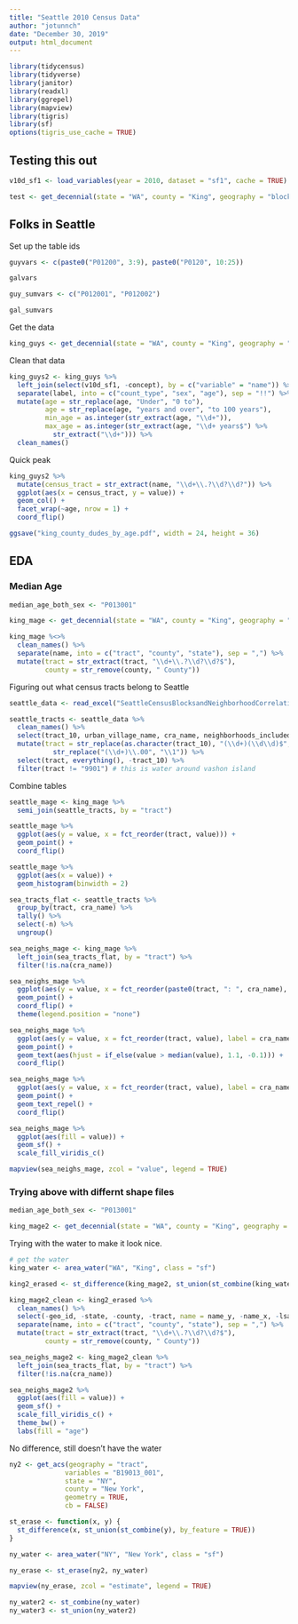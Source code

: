 ```yaml
---
title: "Seattle 2010 Census Data"
author: "jotunnch"
date: "December 30, 2019"
output: html_document
---
```


```r
library(tidycensus)
library(tidyverse)
library(janitor)
library(readxl)
library(ggrepel)
library(mapview)
library(tigris)
library(sf)
options(tigris_use_cache = TRUE)
```

## Testing this out
```r
v10d_sf1 <- load_variables(year = 2010, dataset = "sf1", cache = TRUE)
```


```r
test <- get_decennial(state = "WA", county = "King", geography = "block", year = 2010, variables = "P012001", geometry = TRUE)
```

## Folks in Seattle

Set up the table ids
```r
guyvars <- c(paste0("P01200", 3:9), paste0("P0120", 10:25))

galvars

guy_sumvars <- c("P012001", "P012002")

gal_sumvars
```

Get the data
```r
king_guys <- get_decennial(state = "WA", county = "King", geography = "tract", year = 2010, variables = guyvars, summary_var = "P012001", geometry = TRUE)
```

Clean that data
```r
king_guys2 <- king_guys %>%
  left_join(select(v10d_sf1, -concept), by = c("variable" = "name")) %>%
  separate(label, into = c("count_type", "sex", "age"), sep = "!!") %>%
  mutate(age = str_replace(age, "Under", "0 to"),
         age = str_replace(age, "years and over", "to 100 years"), 
         min_age = as.integer(str_extract(age, "\\d+")),
         max_age = as.integer(str_extract(age, "\\d+ years$") %>%
           str_extract("\\d+"))) %>%
  clean_names()
```

Quick peak
```r
king_guys2 %>%
  mutate(census_tract = str_extract(name, "\\d+\\.?\\d?\\d?")) %>%
  ggplot(aes(x = census_tract, y = value)) +
  geom_col() +
  facet_wrap(~age, nrow = 1) +
  coord_flip()

ggsave("king_county_dudes_by_age.pdf", width = 24, height = 36)
```

## EDA

### Median Age
```r
median_age_both_sex <- "P013001"

king_mage <- get_decennial(state = "WA", county = "King", geography = "tract", year = 2010, variables = c(median_age = median_age_both_sex), geometry = TRUE)

king_mage %<>%
  clean_names() %>%
  separate(name, into = c("tract", "county", "state"), sep = ",") %>%
  mutate(tract = str_extract(tract, "\\d+\\.?\\d?\\d?$"),
         county = str_remove(county, " County"))
```

Figuring out what census tracts belong to Seattle
```r
seattle_data <- read_excel("SeattleCensusBlocksandNeighborhoodCorrelationFile.xlsx")

seattle_tracts <- seattle_data %>%
  clean_names() %>%
  select(tract_10, urban_village_name, cra_name, neighborhoods_included, neighborhood_district_name) %>%
  mutate(tract = str_replace(as.character(tract_10), "(\\d+)(\\d\\d)$", "\\1\\.\\2") %>%
           str_replace("(\\d+)\\.00", "\\1")) %>%
  select(tract, everything(), -tract_10) %>%
  filter(tract != "9901") # this is water around vashon island
```

Combine tables
```r
seattle_mage <- king_mage %>%
  semi_join(seattle_tracts, by = "tract")

seattle_mage %>%
  ggplot(aes(y = value, x = fct_reorder(tract, value))) +
  geom_point() +
  coord_flip()

seattle_mage %>%
  ggplot(aes(x = value)) +
  geom_histogram(binwidth = 2)
```

```r
sea_tracts_flat <- seattle_tracts %>%
  group_by(tract, cra_name) %>%
  tally() %>%
  select(-n) %>%
  ungroup()

sea_neighs_mage <- king_mage %>%
  left_join(sea_tracts_flat, by = "tract") %>%
  filter(!is.na(cra_name))

sea_neighs_mage %>%
  ggplot(aes(y = value, x = fct_reorder(paste0(tract, ": ", cra_name), value), col = if_else(tract %in% c(86, 87, 90), TRUE, FALSE))) +
  geom_point() +
  coord_flip() +
  theme(legend.position = "none")

sea_neighs_mage %>%
  ggplot(aes(y = value, x = fct_reorder(tract, value), label = cra_name)) +
  geom_point() +
  geom_text(aes(hjust = if_else(value > median(value), 1.1, -0.1))) +
  coord_flip()

sea_neighs_mage %>%
  ggplot(aes(y = value, x = fct_reorder(tract, value), label = cra_name)) +
  geom_point() +
  geom_text_repel() +
  coord_flip()
```

```r
sea_neighs_mage %>%
  ggplot(aes(fill = value)) +
  geom_sf() +
  scale_fill_viridis_c()

mapview(sea_neighs_mage, zcol = "value", legend = TRUE)
```

### Trying above with differnt shape files
```r
median_age_both_sex <- "P013001"

king_mage2 <- get_decennial(state = "WA", county = "King", geography = "tract", year = 2010, variables = c(median_age = median_age_both_sex), geometry = TRUE, keep_geo_vars = TRUE)
```

Trying with the water to make it look nice.
```r
# get the water
king_water <- area_water("WA", "King", class = "sf")

king2_erased <- st_difference(king_mage2, st_union(st_combine(king_water), by_feature = TRUE))

```

```r
king_mage2_clean <- king2_erased %>%
  clean_names() %>%
  select(-geo_id, -state, -county, -tract, name = name_y, -name_x, -lsad, -countyfp, -statefp, -geoid) %>%
  separate(name, into = c("tract", "county", "state"), sep = ",") %>%
  mutate(tract = str_extract(tract, "\\d+\\.?\\d?\\d?$"),
         county = str_remove(county, " County"))

sea_neighs_mage2 <- king_mage2_clean %>%
  left_join(sea_tracts_flat, by = "tract") %>%
  filter(!is.na(cra_name))

sea_neighs_mage2 %>%
  ggplot(aes(fill = value)) +
  geom_sf() +
  scale_fill_viridis_c() +
  theme_bw() +
  labs(fill = "age")
```
No difference, still doesn't have the water


```r
ny2 <- get_acs(geography = "tract", 
              variables = "B19013_001", 
              state = "NY", 
              county = "New York", 
              geometry = TRUE, 
              cb = FALSE)

st_erase <- function(x, y) {
  st_difference(x, st_union(st_combine(y), by_feature = TRUE))
}

ny_water <- area_water("NY", "New York", class = "sf")

ny_erase <- st_erase(ny2, ny_water)

mapview(ny_erase, zcol = "estimate", legend = TRUE)

ny_water2 <- st_combine(ny_water)
ny_water3 <- st_union(ny_water2)
```

